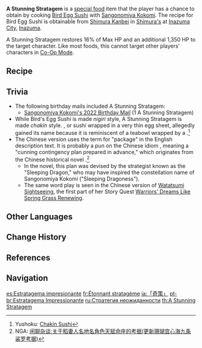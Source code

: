 {{Food Infobox
|id              = 108340
|image           = Item A Stunning Stratagem.png
|description     = The egg is wrapped up almost like a package, and the fish tail at the end is both small and very cute. It really makes you wonder what's inside the package, but at the same time, you can't bear to eat such a beautiful-looking thing... You glance at the crystal-clear smile in Kokomi's eyes. Ah, darn it, you've fallen for her trick, haven't you?
|type            = Recovery Dishes
|quality         = 1
|effectType      = Healing
|effect          = Restores '''16'''% of Max HP and an additional '''1,350''' HP to the selected character.
|eff_att1        = HP Restore
|eff_att2        = HP Restore Fixed
|eff_att3        = HP Regen
|base            = Bird Egg Sushi
|character       = Sangonomiya Kokomi
|characterDisp   = Sangonomiya Kokomi
}}

'''A Stunning Stratagem''' is a [[food|special food]] item that the player has a chance to obtain by cooking [[Bird Egg Sushi]] with [[Sangonomiya Kokomi]]. The recipe for Bird Egg Sushi is obtainable from [[Shimura Kanbei]] in [[Shimura's]] at [[Inazuma City]], [[Inazuma]].

A Stunning Stratagem restores 16% of Max HP and an additional 1,350 HP to the target character. Like most foods, this cannot target other players' characters in [[Co-Op Mode]].

==Recipe==
{{Recipe
|Bird Egg = 1
|Rice = 1
|type = Cooking
|character = Sangonomiya Kokomi}}

==Trivia==
* The following birthday mails included A Stunning Stratagem:
** [[Mail/Birthday Schedule... (2022-02-22)|Sangonomiya Kokomi's 2022 Birthday Mail]] (1 A Stunning Stratagem)
*While Bird's Egg Sushi is made ''nigiri'' style, A Stunning Stratagem is made ''chakin'' style. {{Lang|''Chakin-zushi''|ja=茶巾寿司}}, or sushi wrapped in a very thin egg sheet, allegedly gained its name because it is reminiscent of a teabowl wrapped by a {{Lang|''{{w|chakin}}''}}.<ref>Yushoku: [https://en.akasaka-yusyoku.com/chakin-sushi/ Chakin Sushi]</ref>
*The Chinese version uses the term {{Lang|"brocade bag"|zh=锦囊|zh_rm=jǐnnáng}} for "package" in the English description text. It is probably a pun on the Chinese idiom {{Lang|"[in a] brocade bag, [there is a] marvelous plan"|zh=锦囊妙计|zh_rm=jǐnnáng miàojì}}, meaning a "cunning contingency plan prepared in advance," which originates from the Chinese historical novel ''{{w|Romance of the Three Kingdoms}}''.<ref>NGA: [https://bbs.nga.cn/read.php?tid=28016578 闲聊杂谈:关于稻妻人名地名角色天赋命座的考据(更新珊瑚宫心海九条裟罗考据)]</ref>
**In the novel, this plan was devised by the strategist {{w|Zhuge Liang}} known as the "Sleeping Dragon," who may have inspired the constellation name of Sangonomiya Kokomi ("Sleeping Dragoness").
**The same word play is seen in the Chinese version of [[Watatsumi Sightseeing]], the first part of her Story Quest [[Warriors' Dreams Like Spring Grass Renewing]].

==Other Languages==
{{Other Languages
|en      = A Stunning Stratagem
|zhs     = 「奇策」
|zhs_rm  = "Qícè"
|zht     = 「奇策」
|zht_rm  = "Qícè"
|zh_tl   = "Amazing Stratagem"
|ja      = 「奇策」
|ja_rm   = "Kisaku"
|ja_tl   = "Amazing Stratagem"
|ko      = 「기책」
|ko_tl   = "Ruse of War"
|es      = Estratagema impresionante
|es_tl   = Impressive Stratagem
|fr      = Étonnant stratagème
|fr_tl   = Astonishing Stratagem
|ru      = Стратегия неожиданности
|ru_tl   = Strategy of Surprise
|th      = A Stunning Stratagem
|vi      = "Kế Sách Kỳ Diệu"
|vi_tl   = "Wonderful Strategy"
|de      = Atemberaubende Kriegslist
|de_tl   = Stunning Stratagem
|id      = A Stunning Stratagem
|pt      = Estratagema Impressionante
|pt_tl   = Impressive Stratagem
|tr      = Stratejik Hamle
|tr_tl   = 
|it      = Stratagemma impressionante
|it_tl   = Impressive Stratagem
}}

==Change History==
{{Change History|2.1}}

==References==
{{Reflist}}

==Navigation==
{{Food Navbox|type=Special Dishes}}

[[es:Estratagema impresionante]]
[[fr:Étonnant stratagème]]
[[ja:「奇策」]]
[[pt-br:Estratagema Impressionante]]
[[ru:Стратегия неожиданности]]
[[th:A Stunning Stratagem]]